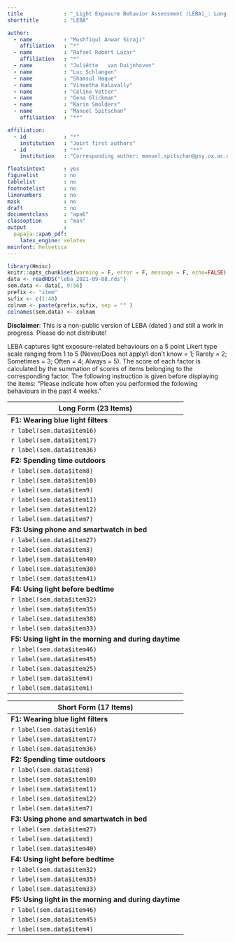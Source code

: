 ```yaml
---
title             : "_Light Exposure Behavior Assessment (LEBA)_: Long and Short Form"
shorttitle        : "LEBA"

author: 
  - name          : "Mushfiqul Anwar Siraji"
    affiliation   : "*"
  - name          : "Rafael Robert Lazar"
    affiliation   : "*"
  - name          : "Juliëtte	van Duijnhoven"
  - name          : "Luc Schlangen"
  - name          : "Shamsul Haque"
  - name          : "Vineetha Kalavally"
  - name          : "Céline Vetter"
  - name          : "Gena Glickman"
  - name          : "Karin Smolders"
  - name          : "Manuel Spitschan"
    affiliation   : "**"

affiliation:
  - id            : "*"
    institution   : "Joint first authors"
  - id            : "**"
    institution   : "Corresponding author: manuel.spitschan@psy.ox.ac.uk"

floatsintext      : yes
figurelist        : no
tablelist         : no
footnotelist      : no
linenumbers       : no
mask              : no
draft             : no
documentclass     : "apa6"
classoption       : "man"
output            : 
  papaja::apa6_pdf:
    latex_engine: xelatex
mainfont: Helvetica
---
```


```r
library(Hmisc)
knitr::opts_chunk$set(warning = F, error = F, message = F, echo=FALSE)
data <- readRDS("leba_2021-09-08.rds")
sem.data <- data[, 9:56] 
prefix <- "item"
sufix <- c(1:48)
colnam <- paste(prefix,sufix, sep = "" )
colnames(sem.data) <- colnam
```

**Disclaimer**: This is a non-public version of LEBA (dated \today) and still a work in progress. Please do not distribute!

LEBA captures light exposure-related behaviours on a 5 point Likert type scale ranging from 1 to 5 (Never/Does not apply/I don't know = 1; Rarely = 2; Sometimes = 3; Often = 4; Always = 5). The score of each factor is calculated by the summation of scores of items belonging to the corresponding factor. The following instruction is given before displaying the items: "Please indicate how often you performed the following behaviours in the past 4 weeks."

\newpage

| Long Form (23 Items)                                  |
|-------------------------------------------------------|
| **F1: Wearing blue light filters**                    |
| `r label(sem.data$item16)`                            |
| `r label(sem.data$item17)`                            |
| `r label(sem.data$item36)`                            |
| **F2: Spending time outdoors**                        |
| `r label(sem.data$item8)`                             |
| `r label(sem.data$item10)`                            |
| `r label(sem.data$item9)`                             |
| `r label(sem.data$item11)`                            |
| `r label(sem.data$item12)`                            |
| `r label(sem.data$item7)`                             |
| **F3: Using phone and smartwatch in bed**             |
| `r label(sem.data$item27)`                            |
| `r label(sem.data$item3)`                             |
| `r label(sem.data$item40)`                            |
| `r label(sem.data$item30)`                            |
| `r label(sem.data$item41)`                            |
| **F4: Using light before bedtime**                    |
| `r label(sem.data$item32)`                            |
| `r label(sem.data$item35)`                            |
| `r label(sem.data$item38)`                            |
| `r label(sem.data$item33)`                            |
| **F5: Using light in the morning and during daytime** |
| `r label(sem.data$item46)`                            |
| `r label(sem.data$item45)`                            |
| `r label(sem.data$item25)`                            |
| `r label(sem.data$item4)`                             |
| `r label(sem.data$item1)`                             |

\newpage

| Short Form (17 Items)                                 |
|-------------------------------------------------------|
| **F1: Wearing blue light filters**                    |
| `r label(sem.data$item16)`                            |
| `r label(sem.data$item17)`                            |
| `r label(sem.data$item36)`                            |
| **F2: Spending time outdoors**                        |
| `r label(sem.data$item8)`                             |
| `r label(sem.data$item10)`                            |
| `r label(sem.data$item11)`                            |
| `r label(sem.data$item12)`                            |
| `r label(sem.data$item7)`                             |
| **F3: Using phone and smartwatch in bed**             |
| `r label(sem.data$item27)`                            |
| `r label(sem.data$item3)`                             |
| `r label(sem.data$item40)`                            |
| **F4: Using light before bedtime**                    |
| `r label(sem.data$item32)`                            |
| `r label(sem.data$item35)`                            |
| `r label(sem.data$item33)`                            |
| **F5: Using light in the morning and during daytime** |
| `r label(sem.data$item46)`                            |
| `r label(sem.data$item45)`                            |
| `r label(sem.data$item4)`                             |
